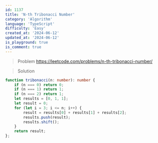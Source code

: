 ```yaml
---
id: 1137
title: 'N-th Tribonacci Number'
category: 'Algorithm'
language: 'TypeScript'
difficulty: 'Easy'
created_at: '2024-06-12'
updated_at: '2024-06-12'
is_playground: true
is_comment: true
---
```


> Problem
https://leetcode.com/problems/n-th-tribonacci-number/

> Solution

``` typescript
function tribonacci(n: number): number {
    if (n === 0) return 0;
    if (n === 1) return 1;
    if (n === 2) return 1;
    let results = [0, 1, 1];
    let result = 0;
    for (let i = 3; i <= n; i++) {
        result = results[0] + results[1] + results[2];
        results.push(result);
        results.shift();
    }
    return result;
};
```
